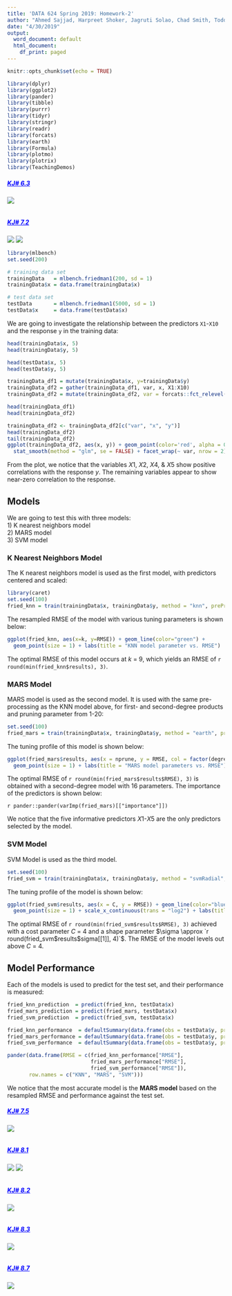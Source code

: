 ---
title: 'DATA 624 Spring 2019: Homework-2'
author: "Ahmed Sajjad, Harpreet Shoker, Jagruti Solao, Chad Smith, Todd Weigel"
date: "4/30/2019"
output:
  word_document: default
  html_document:
    df_print: paged
---

```{r setup, include=FALSE}
knitr::opts_chunk$set(echo = TRUE)
```

```{r}
library(dplyr)
library(ggplot2)
library(pander)
library(tibble)
library(purrr)
library(tidyr)
library(stringr)
library(readr)
library(forcats)
library(earth)
library(Formula)
library(plotmo)
library(plotrix)
library(TeachingDemos)
```

##### <span style="color:blue"><b><u>KJ# 6.3</u></b></span>
![](Question_6.3.png)
```{r}
```

##### <span style="color:blue"><b><u>KJ# 7.2</u></b></span>
![](Question_7.2_Part1.png)
![](Question_7.2_Part2.png)

```{r}
library(mlbench)
set.seed(200)

# training data set
trainingData   = mlbench.friedman1(200, sd = 1)
trainingData$x = data.frame(trainingData$x)

# test data set
testData       = mlbench.friedman1(5000, sd = 1)
testData$x     = data.frame(testData$x)
```

We are going to investigate the relationship between the predictors `X1`-`X10` and the response `y` in the training data:

```{r}
head(trainingData$x, 5)
head(trainingData$y, 5)

head(testData$x, 5)
head(testData$y, 5)

trainingData_df1 = mutate(trainingData$x, y=trainingData$y)
trainingData_df2 = gather(trainingData_df1, var, x, X1:X10)
trainingData_df2 = mutate(trainingData_df2, var = forcats::fct_relevel(factor(var), "X10", after = Inf))

head(trainingData_df1)
head(trainingData_df2)

trainingData_df2 <- trainingData_df2[c("var", "x", "y")]
head(trainingData_df2)
tail(trainingData_df2)
ggplot(trainingData_df2, aes(x, y)) + geom_point(color='red', alpha = 0.25) + 
  stat_smooth(method = "glm", se = FALSE) + facet_wrap(~ var, nrow = 2) 
```

From the plot, we notice that the variables $X1$, $X2$, $X4$, & $X5$ show positive correlations with the response $y$.  The remaining variables appear to show near-zero correlation to the response.

## Models
We are going to test this with three models: <br>
1) K nearest neighbors model <br>
2) MARS model  <br>
3) SVM model <br>

### K Nearest Neighbors Model
The K nearest neighbors model is used as the first model, with predictors centered and scaled:
```{r}
library(caret)
set.seed(100)
fried_knn = train(trainingData$x, trainingData$y, method = "knn", preProc = c("center", "scale"), tuneLength = 10)
```

The resampled RMSE of the model with various tuning parameters is shown below:
```{r}
ggplot(fried_knn, aes(x=k, y=RMSE)) + geom_line(color="green") + 
  geom_point(size = 1) + labs(title = "KNN model parameter vs. RMSE")
```

The optimal RMSE of this model occurs at $k$ = $9$, which yields an RMSE of `r round(min(fried_knn$results), 3)`.

### MARS Model
MARS model is used as the second model. It is used with the same pre-processing as the KNN model above, for first- and second-degree products and pruning parameter from 1-20:
```{r}
set.seed(100)
fried_mars = train(trainingData$x, trainingData$y, method = "earth", preProcess = c("center", "scale"), tuneGrid = expand.grid(degree = 1:2, nprune = 1:20))
```

The tuning profile of this model is shown below:
```{r}
ggplot(fried_mars$results, aes(x = nprune, y = RMSE, col = factor(degree))) + geom_line() + 
  geom_point(size = 1) + labs(title = "MARS model parameters vs. RMSE") + theme(legend.position = "top")
```

The optimal RMSE of `r round(min(fried_mars$results$RMSE), 3)` is obtained with a second-degree model with 16 parameters. The importance of the predictors is shown below:

`r pander::pander(varImp(fried_mars)[["importance"]])`

We notice that the five informative predictors $X1$-$X5$ are the only predictors selected by the model.

### SVM Model
SVM Model is used as the third model. 
```{r}
set.seed(100)
fried_svm = train(trainingData$x, trainingData$y, method = "svmRadial", preProc = c("center", "scale"), tuneLength = 10)
```

The tuning profile of the model is shown below:
```{r}
ggplot(fried_svm$results, aes(x = C, y = RMSE)) + geom_line(color="blue") + 
  geom_point(size = 1) + scale_x_continuous(trans = "log2") + labs(title = "Radial SVM model parameter vs. RMSE") 
```

The optimal RMSE of `r round(min(fried_svm$results$RMSE), 3)` achieved with a cost parameter $C$ = $4$ and a shape parameter $\sigma \approx `r round(fried_svm$results$sigma[[1]], 4)`$.  The RMSE of the model levels out above $C$ = $4$.

## Model Performance
Each of the models is used to predict for the test set, and their performance is measured:

```{r}
fried_knn_prediction  = predict(fried_knn, testData$x)
fried_mars_prediction = predict(fried_mars, testData$x)
fried_svm_prediction  = predict(fried_svm, testData$x)

fried_knn_performance  = defaultSummary(data.frame(obs = testData$y, pred = fried_knn_prediction))
fried_mars_performance = defaultSummary(data.frame(obs = testData$y, pred = fried_mars_prediction[, 1]))
fried_svm_performance  = defaultSummary(data.frame(obs = testData$y, pred = fried_svm_prediction))

pander(data.frame(RMSE = c(fried_knn_performance["RMSE"], 
                           fried_mars_performance["RMSE"], 
                           fried_svm_performance["RMSE"]),
       row.names = c("KNN", "MARS", "SVM")))
```

We notice that the most accurate model is the **MARS model** based on the resampled RMSE and performance against the test set.


##### <span style="color:blue"><b><u>KJ# 7.5</u></b></span>
![](Question_7.5.png)
```{r}
```

##### <span style="color:blue"><b><u>KJ# 8.1</u></b></span>
![](Question_8.1_Part1.png)
![](Question_8.1_Part2.png)
```{r}
```

##### <span style="color:blue"><b><u>KJ# 8.2</u></b></span>
![](Question_8.2.png)
```{r}
```

##### <span style="color:blue"><b><u>KJ# 8.3</u></b></span>
![](Question_8.3.png)
```{r}
```

##### <span style="color:blue"><b><u>KJ# 8.7</u></b></span>
![](Question_8.7.png)
```{r}
```